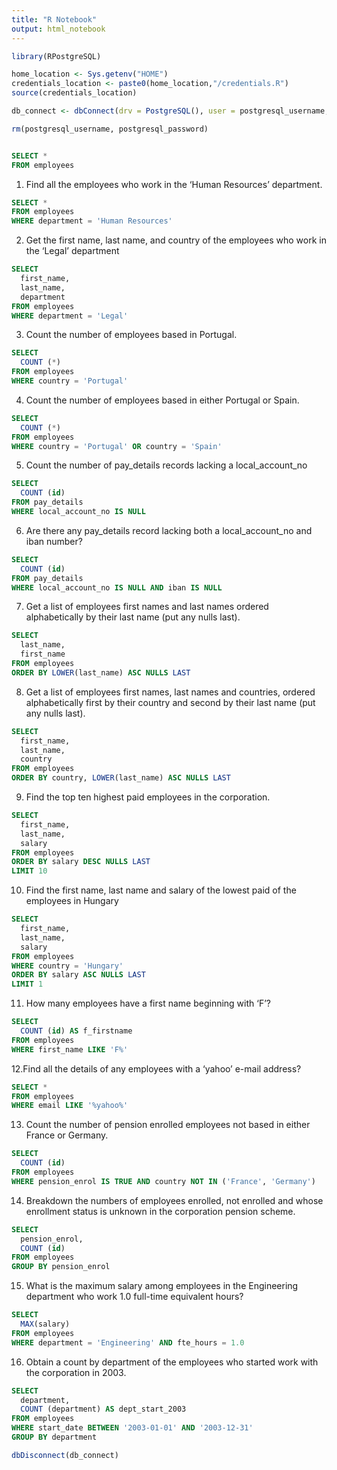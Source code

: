 ```yaml
---
title: "R Notebook"
output: html_notebook
---
```


```r
library(RPostgreSQL)

home_location <- Sys.getenv("HOME")
credentials_location <- paste0(home_location,"/credentials.R")
source(credentials_location)

db_connect <- dbConnect(drv = PostgreSQL(), user = postgresql_username, password = postgresql_password, dbname = "omni_employees", host = "localhost")

rm(postgresql_username, postgresql_password)
```
```sql

```



```sql
SELECT *
FROM employees
```





1. Find all the employees who work in the ‘Human Resources’ department.
```sql
SELECT *
FROM employees
WHERE department = 'Human Resources'
```

2. Get the first name, last name, and country of the employees who work in the ‘Legal’ department
```sql
SELECT 
  first_name,
  last_name,
  department
FROM employees
WHERE department = 'Legal'
```

3. Count the number of employees based in Portugal.
```sql
SELECT 
  COUNT (*)
FROM employees
WHERE country = 'Portugal'
```

4. Count the number of employees based in either Portugal or Spain.
```sql
SELECT 
  COUNT (*)
FROM employees
WHERE country = 'Portugal' OR country = 'Spain'
```

5. Count the number of pay_details records lacking a local_account_no
```sql
SELECT
  COUNT (id)
FROM pay_details
WHERE local_account_no IS NULL
```

6. Are there any pay_details record lacking both a local_account_no and iban number?
```sql
SELECT 
  COUNT (id)
FROM pay_details
WHERE local_account_no IS NULL AND iban IS NULL
```


7. Get a list of employees first names and last names ordered alphabetically by their last name (put any nulls last).
```sql
SELECT
  last_name,
  first_name
FROM employees
ORDER BY LOWER(last_name) ASC NULLS LAST
```


8. Get a list of employees first names, last names and countries, ordered alphabetically first by their country and second by their last name (put any nulls last).
```sql
SELECT
  first_name,
  last_name, 
  country
FROM employees
ORDER BY country, LOWER(last_name) ASC NULLS LAST
```


9. Find the top ten highest paid employees in the corporation.
```sql
SELECT 
  first_name,
  last_name,
  salary
FROM employees
ORDER BY salary DESC NULLS LAST
LIMIT 10
```

10. Find the first name, last name and salary of the lowest paid of the employees in Hungary
```sql
SELECT 
  first_name,
  last_name,
  salary
FROM employees
WHERE country = 'Hungary'
ORDER BY salary ASC NULLS LAST
LIMIT 1
```

11. How many employees have a first name beginning with ‘F’?
```sql
SELECT 
  COUNT (id) AS f_firstname
FROM employees
WHERE first_name LIKE 'F%'
```

12.Find all the details of any employees with a ‘yahoo’ e-mail address?
```sql
SELECT *
FROM employees
WHERE email LIKE '%yahoo%'
```

13. Count the number of pension enrolled employees not based in either France or Germany.
```sql
SELECT
  COUNT (id)
FROM employees
WHERE pension_enrol IS TRUE AND country NOT IN ('France', 'Germany')


```

14. Breakdown the numbers of employees enrolled, not enrolled and whose enrollment status is unknown in the corporation pension scheme.
```sql
SELECT
  pension_enrol,
  COUNT (id)
FROM employees
GROUP BY pension_enrol
```

15. What is the maximum salary among employees in the Engineering department who work 1.0 full-time equivalent hours?
```sql
SELECT
  MAX(salary)
FROM employees
WHERE department = 'Engineering' AND fte_hours = 1.0
```

16. Obtain a count by department of the employees who started work with the corporation in 2003.
```sql
SELECT 
  department,
  COUNT (department) AS dept_start_2003
FROM employees
WHERE start_date BETWEEN '2003-01-01' AND '2003-12-31'
GROUP BY department
```



```r
dbDisconnect(db_connect)
```

